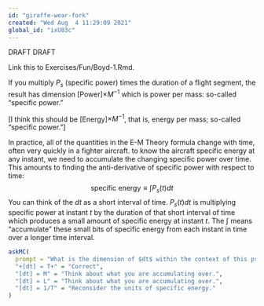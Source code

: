 ```yaml
---
id: "giraffe-wear-fork"
created: "Wed Aug  4 11:29:09 2021"
global_id: "ixU83c"
---
```



DRAFT DRAFT

Link this to Exercises/Fun/Boyd-1.Rmd.




If you multiply $P_s$ (specific power) times the duration of a flight segment, the result has dimension [Power]$\times M^{-1}$ which is power per mass: so-called "specific power." 

[I think this should be [Energy]$\times M^{-1}$, that is, energy per mass; so-called "specific power."]

In practice, all of the quantities in the E-M Theory formula change with time, often very quickly in a fighter aircraft. to know the aircraft specific energy at any instant, we need to accumulate the changing specific power over time. This amounts to finding the anti-derivative of specific power with respect to time: $$\text{specific energy} \equiv \int P_s(t) dt$$ You can think of the $dt$ as a short interval of time.  $P_s(t) dt$ is  multiplying specific power at instant $t$ by the duration of that short interval of time which produces a small amount of specific energy at instant $t$. The $\int$ means "accumulate" these small bits of specific energy from each instant in time over a longer time interval.

```r
askMC(
  prompt = "What is the dimension of $dt$ within the context of this problem?",
  "+[dt] = T+" = "Correct",
  "[dt] = M" = "Think about what you are accumulating over.",
  "[dt] = L" = "Think about what you are accumulating over.",
  "[dt] = 1/T" = "Reconsider the units of specific energy."
)
```
